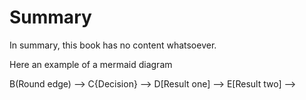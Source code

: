 # Summary

In summary, this book has no content whatsoever.

Here an example of a mermaid diagram

<!-- ```{mermaid} -->
<!-- flowchart LR -->
<!--   A[Hard edge] --> B(Round edge) -->
<!--   B --> C{Decision} -->
<!--   C --> D[Result one] -->
<!--   C --> E[Result two] -->
<!-- ``` -->


